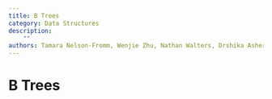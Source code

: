 ```yaml
---
title: B Trees
category: Data Structures
description:
    ""
authors: Tamara Nelson-Fromm, Wenjie Zhu, Nathan Walters, Drshika Asher
---
```

# B Trees
